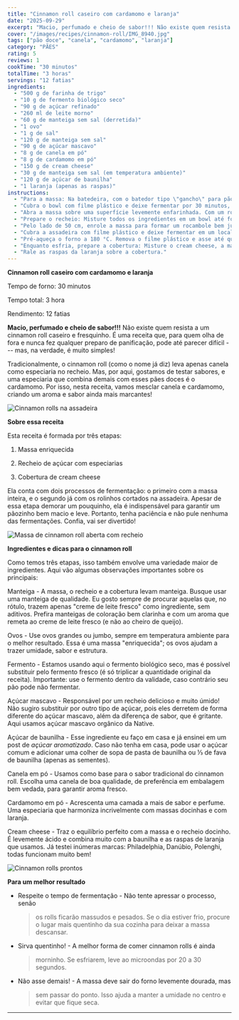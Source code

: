 ```yaml
---
title: "Cinnamon roll caseiro com cardamomo e laranja"
date: "2025-09-29"
excerpt: "Macio, perfumado e cheio de sabor!!! Não existe quem resista a um cinnamon roll caseiro e fresquinho."
cover: "/images/recipes/cinnamon-roll/IMG_8940.jpg"
tags: ["pão doce", "canela", "cardamomo", "laranja"]
category: "PÃES"
rating: 5
reviews: 1
cookTime: "30 minutos"
totalTime: "3 horas"
servings: "12 fatias"
ingredients:
  - "500 g de farinha de trigo"
  - "10 g de fermento biológico seco"
  - "90 g de açúcar refinado"
  - "260 ml de leite morno"
  - "60 g de manteiga sem sal (derretida)"
  - "1 ovo"
  - "1 g de sal"
  - "120 g de manteiga sem sal"
  - "90 g de açúcar mascavo"
  - "8 g de canela em pó"
  - "8 g de cardamomo em pó"
  - "150 g de cream cheese"
  - "30 g de manteiga sem sal (em temperatura ambiente)"
  - "120 g de açúcar de baunilha"
  - "1 laranja (apenas as raspas)"
instructions:
  - "Para a massa: Na batedeira, com o batedor tipo \"gancho\" para pão, misture a farinha, o fermento, o açúcar e o sal. Acrescente os demais ingredientes e bata na velocidade 2 ou 3 por aproximadamente 8 minutos. A massa deve ter aparência homogênea e lisa."
  - "Cubra o bowl com filme plástico e deixe fermentar por 30 minutos, ou até triplicar de volume."
  - "Abra a massa sobre uma superfície levemente enfarinhada. Com um rolo de macarrão, estique a massa até formar um retângulo de aproximadamente 50 x 30 cm."
  - "Prepare o recheio: Misture todos os ingredientes em um bowl até formar um creme homogêneo. Espalhe o recheio por toda a superfície da massa, utilizando as costas de uma colher ou uma espátula offset, deixando o recheio nivelado e bem distribuído."
  - "Pelo lado de 50 cm, enrole a massa para formar um rocambole bem justo. Use uma faca afiada para cortar igualmente em 12 pedaços. Coloque-os em uma assadeira untada com um pouco de manteiga."
  - "Cubra a assadeira com filme plástico e deixe fermentar em um local quentinho até dobrar de volume, aproximadamente 1 hora."
  - "Pré-aqueça o forno a 180 °C. Remova o filme plástico e asse até que fiquem dourados, por aproximadamente 30 minutos. Retire do forno e deixe descansar por 15 minutos."
  - "Enquanto esfria, prepare a cobertura: Misture o cream cheese, a manteiga amolecida e o açúcar de baunilha com um fouet até ficar bem incorporado. Cubra cada roll com um pouco da cobertura de cream cheese."
  - "Rale as raspas da laranja sobre a cobertura."
---
```



**Cinnamon roll caseiro com cardamomo e laranja**

Tempo de forno: 30 minutos

Tempo total: 3 hora

Rendimento: 12 fatias

**Macio, perfumado e cheio de sabor!!!**
Não existe quem resista a um cinnamon roll caseiro e fresquinho. É uma
receita que, para quem olha de fora e nunca fez qualquer preparo de
panificação, pode até parecer difícil --- mas, na verdade, é muito
simples!

Tradicionalmente, o cinnamon roll (como o nome já diz) leva apenas
canela como especiaria no recheio. Mas, por aqui, gostamos de testar
sabores, e uma especiaria que combina demais com esses pães doces é o
cardamomo. Por isso, nesta receita, vamos mesclar canela e cardamomo,
criando um aroma e sabor ainda mais marcantes!

<div className="my-8">
  <Image
    src="/images/recipes/cinnamon-roll/IMG_8921.jpg"
    alt="Cinnamon rolls na assadeira"
    width={800}
    height={533}
    className="rounded-xl ring-1 ring-black/5 w-full h-auto"
  />
</div>

**Sobre essa receita**

Esta receita é formada por três etapas:

1.  Massa enriquecida

2.  Recheio de açúcar com especiarias

3.  Cobertura de cream cheese

Ela conta com dois processos de fermentação: o primeiro com a massa
inteira, e o segundo já com os rolinhos cortados na assadeira. Apesar de
essa etapa demorar um pouquinho, ela é indispensável para garantir um
pãozinho bem macio e leve. Portanto, tenha paciência e não pule nenhuma
das fermentações. Confia, vai ser divertido!

<div className="my-8">
  <Image
    src="/images/recipes/cinnamon-roll/IMG_8951.jpg"
    alt="Massa de cinnamon roll aberta com recheio"
    width={800}
    height={533}
    className="rounded-xl ring-1 ring-black/5 w-full h-auto"
  />
</div>

**Ingredientes e dicas para o cinnamon roll**

Como temos três etapas, isso também envolve uma variedade maior de
ingredientes. Aqui vão algumas observações importantes sobre os
principais:

Manteiga - A massa, o recheio e a cobertura levam manteiga. Busque usar
uma manteiga de qualidade. Eu gosto sempre de procurar aquelas que, no
rótulo, trazem apenas "creme de leite fresco" como ingrediente, sem
aditivos. Prefira manteigas de coloração bem clarinha e com um aroma que
remeta ao creme de leite fresco (e não ao cheiro de queijo).

Ovos - Use ovos grandes ou jumbo, sempre em temperatura ambiente para o
melhor resultado. Essa é uma massa "enriquecida"; os ovos ajudam a
trazer umidade, sabor e estrutura.

Fermento - Estamos usando aqui o fermento biológico seco, mas é possível
substituir pelo fermento fresco (é só triplicar a quantidade original da
receita). Importante: use o fermento dentro da validade, caso contrário
seu pão pode não fermentar.

Açúcar mascavo - Responsável por um recheio delicioso e muito úmido! Não
sugiro substituir por outro tipo de açúcar, pois eles derretem de forma
diferente do açúcar mascavo, além da diferença de sabor, que é gritante.
Aqui usamos açúcar mascavo orgânico da Native.

Açúcar de baunilha - Esse ingrediente eu faço em casa e já ensinei em um
post de *açúcar aromatizado*. Caso não tenha em casa, pode
usar o açúcar comum e adicionar uma colher de sopa de pasta de baunilha
ou ⅓ de fava de baunilha (apenas as sementes).

Canela em pó - Usamos como base para o sabor tradicional do cinnamon
roll. Escolha uma canela de boa qualidade, de preferência em embalagem
bem vedada, para garantir aroma fresco.

Cardamomo em pó - Acrescenta uma camada a mais de sabor e perfume. Uma
especiaria que harmoniza incrivelmente com massas docinhas e com
laranja.

Cream cheese - Traz o equilíbrio perfeito com a massa e o recheio
docinho. É levemente ácido e combina muito com a baunilha e as raspas de
laranja que usamos. Já testei inúmeras marcas: Philadelphia, Danúbio,
Polenghi, todas funcionam muito bem!

<div className="my-8">
  <Image
    src="/images/recipes/cinnamon-roll/IMG_8977.jpg"
    alt="Cinnamon rolls prontos"
    width={800}
    height={533}
    className="rounded-xl ring-1 ring-black/5 w-full h-auto"
  />
</div>

**Para um melhor resultado**

- Respeite o tempo de fermentação - Não tente apressar o processo, senão
  > os rolls ficarão massudos e pesados. Se o dia estiver frio, procure
  > o lugar mais quentinho da sua cozinha para deixar a massa descansar.

- Sirva quentinho! - A melhor forma de comer cinnamon rolls é ainda
  > morninho. Se esfriarem, leve ao microondas por 20 a 30 segundos.

- Não asse demais! - A massa deve sair do forno levemente dourada, mas
  > sem passar do ponto. Isso ajuda a manter a umidade no centro e
  > evitar que fique seca.

---

<div id="receita"></div>
